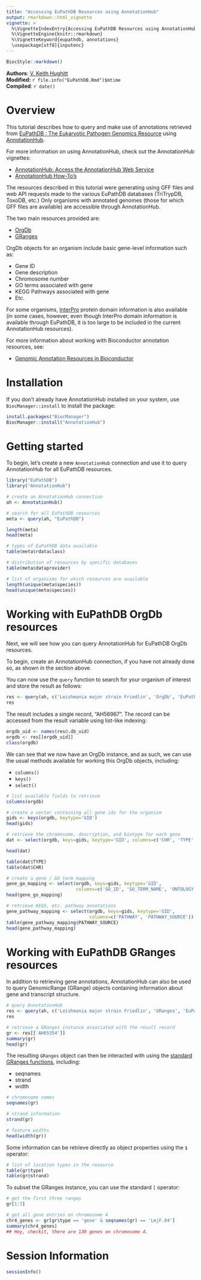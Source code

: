 ```yaml
---
title: "Accessing EuPathDB Resources using AnnotationHub"
output: rmarkdown::html_vignette
vignette: >
  %\VignetteIndexEntry{Accessing EuPathDB Resources using AnnotationHub}
  %\VignetteEngine{knitr::rmarkdown}
  %\VignetteKeyword{eupathdb, annotations}
  \usepackage[utf8]{inputenc}
---
```


```r
BiocStyle::markdown()
```

**Authors**: [V. Keith Hughitt](mailto:keith.hughitt@nih.gov)<br />
**Modified:** `r file.info("EuPathDB.Rmd")$mtime`<br />
**Compiled**: `r date()`

# Overview

This tutorial describes how to query and make use of annotations retrieved from
[EuPathDB : The Eukaryotic Pathogen Genomics Resource](http://eupathdb.org/eupathdb/)
using [AnnotationHub](http://bioconductor.org/packages/release/bioc/html/AnnotationHub.html).

For more information on using AnnotationHub, check out the AnnotationHub vignettes:

- [AnnotationHub: Access the AnnotationHub Web Service](http://bioconductor.org/packages/release/bioc/vignettes/AnnotationHub/inst/doc/AnnotationHub-HOWTO.html)
- [AnnotationHub How-To’s](http://bioconductor.org/packages/release/bioc/vignettes/AnnotationHub/inst/doc/AnnotationHub-HOWTO.html)

The resources described in this tutorial were generating using GFF files and web API requests made
to the various EuPathDB databases (TriTrypDB, ToxoDB, etc.) Only organisms with annotated genomes
(those for which GFF files are available) are accessible through AnnotationHub.

The two main resources provided are:

- [OrgDb](https://www.bioconductor.org/help/workflows/annotation/annotation/#OrgDb)
- [GRanges](http://bioconductor.org/packages/release/bioc/html/GenomicRanges.html)

OrgDb objects for an organism include basic gene-level information such as:

- Gene ID
- Gene description
- Chromosome number
- GO terms associated with gene
- KEGG Pathways associated with gene
- Etc.

For some organisms, [InterPro](https://www.ebi.ac.uk/interpro/) protein domain information is also
available (in some cases, however, even though InterPro domain information is available through
EuPathDB, it is too large to be included in the current AnnotationHub resources).

For more information about working with Bioconductor annotation resources, see:

- [Genomic Annotation Resources in Bioconductor ](https://www.bioconductor.org/help/workflows/annotation/annotation/)

# Installation

If you don't already have AnnotationHub installed on your system, use
`BiocManager::install` to install the package:

```r
install.packages("BiocManager")
BiocManager::install("AnnotationHub")
```

# Getting started

To begin, let's create a new `AnnotationHub` connection and use it to query
AnnotationHub for all EuPathDB resources.

```r
library("EuPathDB")
library("AnnotationHub")

# create an AnnotationHub connection
ah <- AnnotationHub()

# search for all EuPathDB resources
meta <- query(ah, "EuPathDB")

length(meta)
head(meta)

# types of EuPathDB data available
table(meta$rdataclass)

# distribution of resources by specific databases
table(meta$dataprovider)

# list of organisms for which resources are available
length(unique(meta$species))
head(unique(meta$species))
```

# Working with EuPathDB OrgDb resources

Next, we will see how you can query AnnotationHub for EuPathDB OrgDb resources.

To begin, create an AnnotationHub connection, if you have not already done so, as shown in the
section above.

You can now use the `query` function to search for your organism of interest and store the result
as follows:

```r
res <- query(ah, c('Leishmania major strain Friedlin', 'OrgDb', 'EuPathDB'))
res
```

The result includes a single record, "AH56967". The record can be accessed from the result variable
using list-like indexing:

```r
orgdb_uid <- names(res@.db_uid)
orgdb <- res[[orgdb_uid]]
class(orgdb)
```

We can see that we now have an OrgDb instance, and as such, we can use the usual methods available
for working this OrgDb objects, including:

- `columns()`
- `keys()`
- `select()`

```r
# list available fields to retrieve
columns(orgdb)

# create a vector containing all gene ids for the organism
gids <- keys(orgdb, keytype='GID')
head(gids)

# retrieve the chromosome, description, and biotype for each gene
dat <- select(orgdb, keys=gids, keytype='GID', columns=c('CHR', 'TYPE', 'GENEDESCRIPTION'))

head(dat)

table(dat$TYPE)
table(dat$CHR)

# create a gene / GO term mapping
gene_go_mapping <- select(orgdb, keys=gids, keytype='GID',
                          columns=c('GO_ID', 'GO_TERM_NAME', 'ONTOLOGY'))
head(gene_go_mapping)

# retrieve KEGG, etc. pathway annotations
gene_pathway_mapping <- select(orgdb, keys=gids, keytype='GID',
                               columns=c('PATHWAY', 'PATHWAY_SOURCE'))
table(gene_pathway_mapping$PATHWAY_SOURCE)
head(gene_pathway_mapping)
```

# Working with EuPathDB GRanges resources

In addition to retrieving gene annotations, AnnotationHub can also be used to query GenomicRange
(GRange) objects containing information about gene and transcript structure.

```r
# query AnnotationHub
res <- query(ah, c('Leishmania major strain Friedlin', 'GRanges', 'EuPathDB'))
res

# retrieve a GRanges instance associated with the result record
gr <- res[['AH65354']]
summary(gr)
head(gr)
```

The resulting `GRanges` object can then be interacted with using the [standard GRanges
functions](https://bioconductor.org/packages/3.7/bioc/vignettes/GenomicRanges/inst/doc/GenomicRangesIntroduction.pdf),
including:

- seqnames
- strand
- width

```r
# chromosome names
seqnames(gr)

# strand information
strand(gr)

# feature widths
head(width(gr))
```

Some information can be retrieve directly as object properties using the `$` operator:

```r
# list of location types in the resource
table(gr$type)
table(gr@strand)
```

To subset the GRanges instance, you can use the standard `[` operator:

```r
# get the first three ranges
gr[1:3]

# get all gene entries on chromosome 4
chr4_genes <- gr[gr$type == 'gene' & seqnames(gr) == 'LmjF.04']
summary(chr4_genes)
## Hey, checkit, there are 130 genes on chromosome 4.
```

# Session Information

```r
sessionInfo()
```
